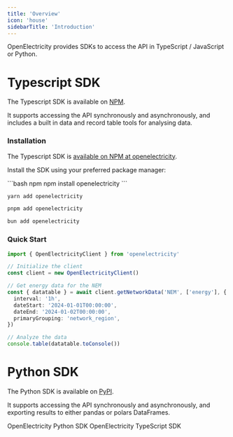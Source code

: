 ```yaml
---
title: 'Overview'
icon: 'house'
sidebarTitle: 'Introduction'
---
```


OpenElectricity provides SDKs to access the API in TypeScript / JavaScript or Python.

# Typescript SDK

The Typescript SDK is available on [NPM](https://www.npmjs.com/package/openelectricity).

It supports accessing the API synchronously and asynchronously, and includes a built in data and record table tools for analysing data.



### Installation

The Typescript SDK is [available on NPM at openelectricity](https://www.npmjs.com/package/openelectricity).

Install the SDK using your preferred package manager:


<CodeGroup>
```bash npm
npm install openelectricity
```

```bash yarn
yarn add openelectricity
```

```bash pnpm
pnpm add openelectricity
```

```bash bun
bun add openelectricity
```
</CodeGroup>

### Quick Start

```typescript
import { OpenElectricityClient } from 'openelectricity'

// Initialize the client
const client = new OpenElectricityClient()

// Get energy data for the NEM
const { datatable } = await client.getNetworkData('NEM', ['energy'], {
  interval: '1h',
  dateStart: '2024-01-01T00:00:00',
  dateEnd: '2024-01-02T00:00:00',
  primaryGrouping: 'network_region',
})

// Analyze the data
console.table(datatable.toConsole())
```


# Python SDK

The Python SDK is available on [PyPI](https://pypi.org/project/openelectricity/).

It supports accessing the API synchronously and asynchronously, and exporting results to either pandas or polars DataFrames.

<CardGroup cols={2}>
  <Card
    title="Python SDK"
    icon="python"
    href="/sdk/python/overview"
  >
    OpenElectricity Python SDK
  </Card>
  <Card
    title="TypeScript SDK"
    icon="js"
    href="/sdk/typescript/overview"
  >
    OpenElectricity TypeScript SDK
  </Card>
</CardGroup>
